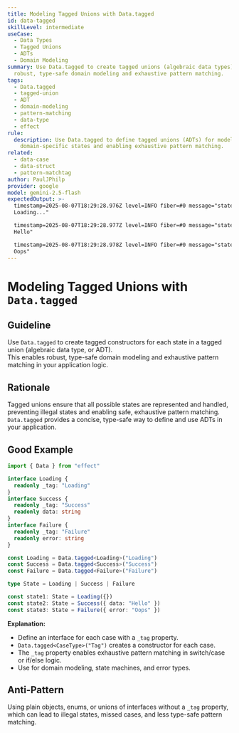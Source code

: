 ```yaml
---
title: Modeling Tagged Unions with Data.tagged
id: data-tagged
skillLevel: intermediate
useCase:
  - Data Types
  - Tagged Unions
  - ADTs
  - Domain Modeling
summary: Use Data.tagged to create tagged unions (algebraic data types) for
  robust, type-safe domain modeling and exhaustive pattern matching.
tags:
  - Data.tagged
  - tagged-union
  - ADT
  - domain-modeling
  - pattern-matching
  - data-type
  - effect
rule:
  description: Use Data.tagged to define tagged unions (ADTs) for modeling
    domain-specific states and enabling exhaustive pattern matching.
related:
  - data-case
  - data-struct
  - pattern-matchtag
author: PaulJPhilp
provider: google
model: gemini-2.5-flash
expectedOutput: >-
  timestamp=2025-08-07T18:29:28.976Z level=INFO fiber=#0 message="state1:
  Loading..."

  timestamp=2025-08-07T18:29:28.977Z level=INFO fiber=#0 message="state2: Data:
  Hello"

  timestamp=2025-08-07T18:29:28.978Z level=INFO fiber=#0 message="state3: Error:
  Oops"
---
```


# Modeling Tagged Unions with `Data.tagged`

## Guideline

Use `Data.tagged` to create tagged constructors for each state in a tagged union (algebraic data type, or ADT).  
This enables robust, type-safe domain modeling and exhaustive pattern matching in your application logic.

## Rationale

Tagged unions ensure that all possible states are represented and handled, preventing illegal states and enabling safe, exhaustive pattern matching.  
`Data.tagged` provides a concise, type-safe way to define and use ADTs in your application.

## Good Example

```typescript
import { Data } from "effect"

interface Loading {
  readonly _tag: "Loading"
}
interface Success {
  readonly _tag: "Success"
  readonly data: string
}
interface Failure {
  readonly _tag: "Failure"
  readonly error: string
}

const Loading = Data.tagged<Loading>("Loading")
const Success = Data.tagged<Success>("Success")
const Failure = Data.tagged<Failure>("Failure")

type State = Loading | Success | Failure

const state1: State = Loading({})
const state2: State = Success({ data: "Hello" })
const state3: State = Failure({ error: "Oops" })
```

**Explanation:**  
- Define an interface for each case with a `_tag` property.
- `Data.tagged<CaseType>("Tag")` creates a constructor for each case.
- The `_tag` property enables exhaustive pattern matching in switch/case or if/else logic.
- Use for domain modeling, state machines, and error types.

## Anti-Pattern

Using plain objects, enums, or unions of interfaces without a `_tag` property, which can lead to illegal states, missed cases, and less type-safe pattern matching. 